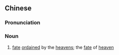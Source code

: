 {{also|天数}}
==Chinese==
{{zh-forms|s=天数}}

===Pronunciation===
{{zh-pron
|m=tiānshù
|c=tin1 sou3
|mn=thian-sò͘
|cat=n
}}

===Noun===
{{zh-noun}}

# {{lb|zh|archaic}} [[fate]] [[ordained]] by the [[heavens]]; the [[fate]] of [[heaven]]